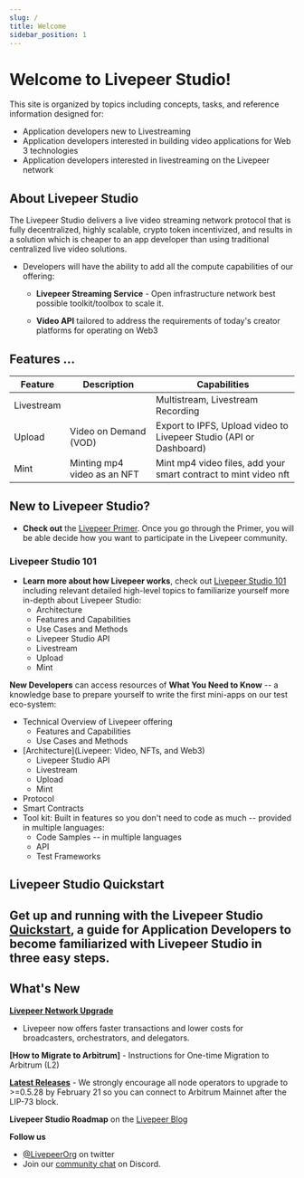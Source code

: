 ```yaml
---
slug: /
title: Welcome
sidebar_position: 1
---
```


# Welcome to Livepeer Studio!

This site is organized by topics including concepts, tasks, and reference information designed for:

- Application developers new to Livestreaming
- Application developers interested in building video applications for Web 3 technologies
- Application developers interested in livestreaming on the Livepeer network

## About Livepeer Studio

The Livepeer Studio delivers a live video streaming network protocol that is fully decentralized, highly scalable, crypto token incentivized, and results in a solution which is cheaper to an app developer than using traditional centralized live video solutions.

- Developers will have the ability to add all the compute capabilities of our offering: 

	- **Livepeer Streaming Service** - Open infrastructure network best possible toolkit/toolbox to scale it.

	- **Video API** tailored to address the requirements of today's creator platforms for operating on Web3

## **Features** ...

| Feature | Description  | Capabilities   |
| ------------ | ------------ | ------------ |
|  Livestream  |   | Multistream, Livestream Recording   |
|  Upload  | Video on Demand (VOD)    | Export to IPFS, Upload video to Livepeer Studio (API or Dashboard)  |
|  Mint | Minting mp4 video as an NFT   |  Mint mp4 video files, add your smart contract to mint video nft  |


## New to Livepeer Studio?

- **Check out** the [Livepeer Primer](https://livepeer.org/primer). Once you go through the Primer, you will be able decide how you want to participate in the Livepeer community.

### Livepeer Studio 101

- **Learn more about how Livepeer works**, check out [Livepeer Studio 101](/studio101) including relevant detailed high-level topics to familiarize yourself more in-depth about  Livepeer Studio:
	- Architecture
	- Features and Capabilities
	- Use Cases and Methods
	- Livepeer Studio API
	- Livestream
	- Upload
	- Mint

**New Developers** can access resources of **What You Need to Know** -- a knowledge base to prepare yourself to write the first mini-apps on our test eco-system: 

- Technical Overview of Livepeer offering
	- Features and Capabilities
	- Use Cases and Methods
- [Architecture](Livepeer: Video, NFTs, and Web3)
	- Livepeer Studio API
	- Livestream
	- Upload
	- Mint
- Protocol
- Smart Contracts
- Tool kit: Built in features so you don't need to code as much -- provided in multiple languages:
	- Code Samples -- in multiple languages 
	- API
	- Test Frameworks

## Livepeer Studio Quickstart

Get up and running with the Livepeer Studio [Quickstart](/guides), a guide for Application Developers to become familiarized with Livepeer Studio in three easy steps.
- 


## What's New

**[Livepeer Network Upgrade](https://medium.com/livepeer-blog/the-confluence-upgrade-is-live-3b6b342ea71e)** 
- Livepeer now offers faster transactions and lower costs for broadcasters, orchestrators, and delegators.

**[How to Migrate to Arbitrum]** - Instructions for One-time Migration to Arbitrum (L2)

**[Latest Releases](https://github.com/livepeer/go-livepeer/releases)** - We strongly encourage all node operators to upgrade to >=0.5.28 by February 21 so you can connect to Arbitrum Mainnet after the LIP-73 block.

**Livepeer Studio Roadmap** on the [Livepeer Blog](https://medium.com/livepeer-blog)

**Follow us**

- [@LivepeerOrg](https://twitter.com/LivepeerOrg?ref_src=twsrc%5Egoogle%7Ctwcamp%5Eserp%7Ctwgr%5Eauthor) on twitter
- Join our [community chat](https://discord.gg/RR4kFAh) on Discord.





